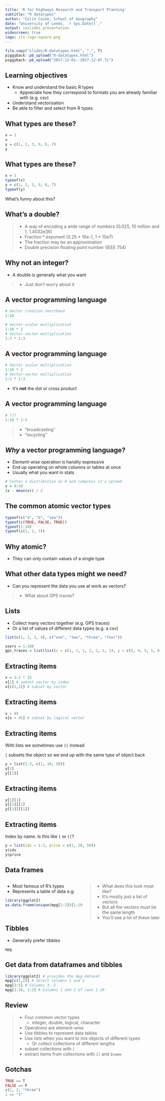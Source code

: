 ```yaml
---
title: 'R for Highways Research and Transport Planning'
subtitle: "R datatypes"
author: "Colin Caine, School of Geography"
date: "University of Leeds, `r Sys.Date()`."
output: ioslides_presentation
widescreen: true
logo: its-logo-square.png
---
```


```r
file.copy("slides/R-datatypes.html", ".", T)
piggyback::pb_upload("R-datatypes.html")
piggyback::pb_upload("2017-12-01--2017-12-07.7z")
```

## Learning objectives

- Know and understand the basic R types
  - Appreciate how they correspond to formats you are already familiar with (e.g. csv)
- Understand vectorisation
- Be able to filter and select from R types


## What types are these?

```r
x = 1
x
y = c(1, 2, 3, 9, 8, 7)
y
```

## What types are these?

```r
x = 1
typeof(x)
y = c(1, 2, 3, 9, 8, 7)
typeof(y)
```

What's funny about this?

<!--
What's a double?
  Double precision float IEEE 754.
Why not integer?
  R assumes numeric data is
Why the same for scalar and vector?
-->

## What's a double?

> - A way of encoding a wide range of numbers (0.025, 10 million and 1, 1.4032e36)
> - Fraction * exponent (0.25 * 10e-1, 1 * 10e7)
> - The fraction may be an approximation
> - Double precision floating point number (IEEE 754)

## Why not an integer?

- A double is generally what you want

> - Just don't worry about it

## A vector programming language

```r
# Vector creation shorthand
1:10
```

```r
# Vector-scalar multiplication
1:10 * 2
# Vector-vector multiplication
1:3 * 1:3
```

## A vector programming language

```r
# Vector scalar multiplication
1:10 * 2
# Vector-vector multiplication
1:3 * 1:3
```

- It's **not** the dot or cross product

## A vector programming language

```r
# ???
1:10 * 1:5
```

> - "broadcasting"
> - "recycling"

## *Why* a vector programming language?

- *Element-wise* operation is handily expressive
- End up operating on whole columns or tables at once
- Usually what you want in stats

```r
# Center a distribution on 0 and compress it's spread
x = 0:10
(x - mean(x)) / 2
```


## The common atomic vector types

```r
typeof(c("a", "b", "sea"))
typeof(c(TRUE, FALSE, TRUE))
typeof(1:10)
typeof(c(1, 2, 3))
```


## Why atomic?

- They can only contain values of a single type


## What other data types might we need?

- Can you represent the data you use at work as vectors?

> - What about GPS traces?

## Lists

- Collect many vectors together (e.g. GPS traces)
- Or a list of values of different data types (e.g. a csv)

```r
list(c(1, 2, 3, 4), c("one", "two", "three", "four"))

users = 1:100
gps_traces = list(list(x = c(1, 1, 1, 2, 2, 1, 1), y = c(5, 4, 5, 5, 6, 7, 6)))
```

## Extracting items

```r
x = 1:3 * 33
x[1] # subset vector by index
x[c(1,2)] # subset by vector
```

## Extracting items

```r
x > 45
x[x > 45] # subset by logical vector
```

## Extracting items

With lists we sometimes use `[[` instead

`[` subsets the object so we end up with the same type of object back

```r
y = list(1:3, c(1, 10, 50))
y[1]
y[[1]]
```

## Extracting items

```r
y[1][1]
y[[1]][1]
y[[1]][[1]]
```

## Extracting items

Index by name. Is this like `[` or `[[`?

```r
y = list(ids = 1:3, price = c(1, 10, 50))
y$ids
y$price
```


## Data frames

<div style="float: left; width: 50%;">

 - Most famous of R's types
 - Represents a table of data e.g:

```r
library(ggplot2)
as.data.frame(unique(mpg[1:2])[1:10,])
```

</div>

<div style="float: left; width: 50%;">

> - What does this look most like?
> - It's mostly just a list of vectors
> - But all the vectors must be the same length
> - You'll see a lot of these later

</div>

## Tibbles

- Generally prefer tibbles

```r
mpg
```

## Get data from dataframes and tibbles

```r
library(ggplot2) # provides the mpg dataset
mpg[c(1,2)] # Select columns 1 and 2
mpg[3:5] # Columns 3, 5
mpg[1:10, 1:2] # Columns 1 and 2 of rows 1-10
```


## Review

> - Four common vector types
>   - integer, double, logical, character
> - Operations are element-wise
> - Use tibbles to represent data tables
> - Use lists when you want to mix objects of different types
>   - Or collect collections of different lengths
> - subset collections with `[`
> - extract items from collections with `[[` and `$name`


## Gotchas

```r
TRUE == T
FALSE == F
c(1, 2, "three")
1 == "1"
```


<!--
Deliberately not covered due to time constraints:

- Matrices
- Functions/closures
- OOP stuff
-->
